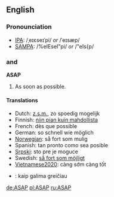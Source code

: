 ==English==
===Pronounciation===
*[[IPA]]: /ˌeɪɛseɪˈpi/ ''or'' /ˈeɪsæp/
*[[SAMPA]]: /%eIEseI"pi/ ''or'' /"eIs{p/

==={{initialism}} and {{acronym}}===
'''ASAP'''

#As soon as possible.

==== Translations ====
<!-- give abbreviations here, if they exist -->

* Dutch: [[z.s.m.]], zo spoedig mogelijk
* Finnish: [[niin pian kuin mahdollista]]
* French: dès que possible
* German: so schnell wie möglich
* [[Norwegian]]: så fort som mulig
* Spanish: tan pronto como sea posible
* [[Srpski]]: sto pre je moguce
* Swedish: [[så fort som möjligt]]
* [[Vietnamese2020]]: càng sớm càng tốt
* {{lt}}: kaip galima greičiau

[[de:ASAP]]
[[pl:ASAP]]
[[ru:ASAP]]